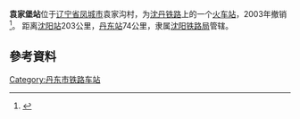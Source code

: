 {{Infobox China railway station
|车站名称 = 袁家堡站
|车站名称拼音 = Yuanjiabao
|图片 = 
|图片介紹 = 
|车站位置 = [[辽宁省|辽宁省]][[凤城市|凤城市]]袁家沟村
|坐标 = 
|code = 55061<ref>{{cite book|author=铁道部电子计算技术中心, 铁道部运输局|title=铁路车站站名代码表：TMIS使用|publisher=中国铁道出版社|location=北京|year=1998|isbn=9787113030995|pages=134}}</ref>
|commercial_code = YET
|线路 = [[沈丹铁路|沈丹铁路]]
|归属 = [[沈阳铁路局|沈阳铁路局]]
|车站等级 = 
|月台数目 = 
|網站 = 
}}

'''袁家堡站'''位于[[辽宁省|辽宁省]][[凤城市|凤城市]]袁家沟村，为[[沈丹铁路|沈丹铁路]]上的一个[[火车站|火车站]]，2003年撤销<ref>{{Cite web|title=沈铁撤销130多个火车站|url=http://news.sina.com.cn/s/2003-08-19/0811591805s.shtml|accessdate=2021-03-19|work=news.sina.com.cn}}</ref>。
距离[[沈阳站|沈阳站]]203公里，[[丹东站|丹东站]]74公里，隶属[[沈阳铁路局|沈阳铁路局]]管辖。

{{start rail box|[[中国铁路|中国铁路]]}}
{{s-inop|[[鸡冠山站|鸡冠山站]]}}
{{s-line|[[沈丹铁路|沈丹铁路]]}}
{{s-inop|[[四台子站|四台子站]]}}
{{end box}}

== 參考資料 ==
<references />
{{沈丹铁路}}

[[Category:丹东市铁路车站|Category:丹东市铁路车站]]

{{China-rail-stub}}